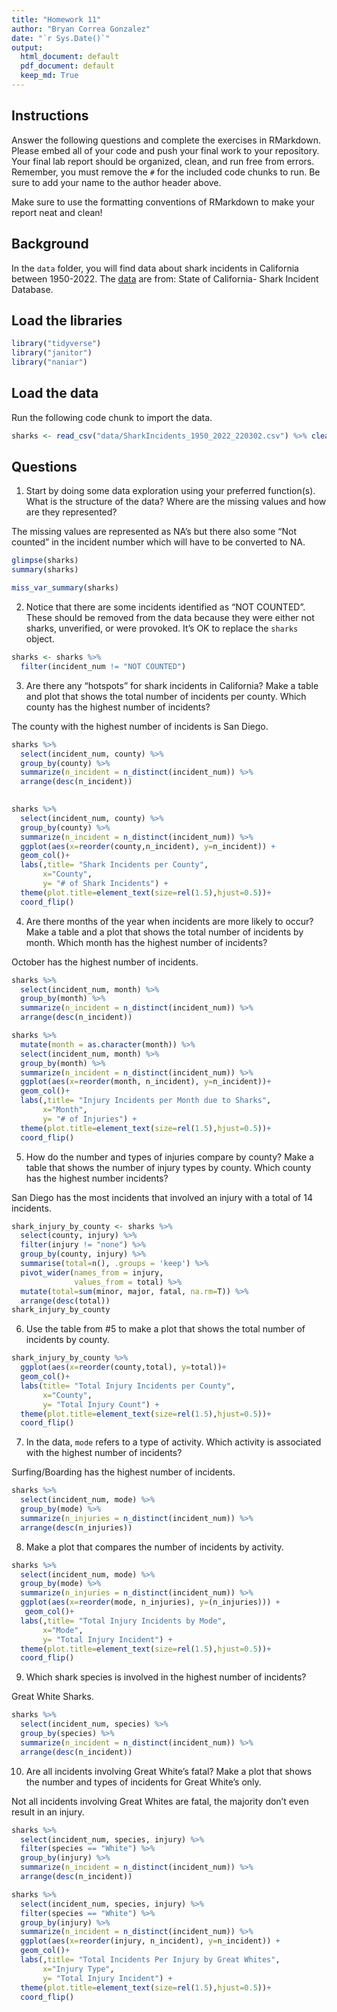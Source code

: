 ```yaml
---
title: "Homework 11"
author: "Bryan Correa Gonzalez"
date: "`r Sys.Date()`"
output:
  html_document: default
  pdf_document: default
  keep_md: True
---
```


## Instructions
Answer the following questions and complete the exercises in RMarkdown. Please embed all of your code and push your final work to your repository. Your final lab report should be organized, clean, and run free from errors. Remember, you must remove the `#` for the included code chunks to run. Be sure to add your name to the author header above.  

Make sure to use the formatting conventions of RMarkdown to make your report neat and clean!    

## Background
In the `data` folder, you will find data about shark incidents in California between 1950-2022. The [data](https://catalog.data.gov/dataset/shark-incident-database-california-56167) are from: State of California- Shark Incident Database.   

## Load the libraries
```r
library("tidyverse")
library("janitor")
library("naniar")
```

## Load the data
Run the following code chunk to import the data.
```r
sharks <- read_csv("data/SharkIncidents_1950_2022_220302.csv") %>% clean_names()
```

## Questions
1. Start by doing some data exploration using your preferred function(s). What is the structure of the data? Where are the missing values and how are they represented?  

The missing values are represented as NA's but there also some "Not counted" in the incident number which will have to be converted to NA. 

```r
glimpse(sharks)
summary(sharks)
```
```r
miss_var_summary(sharks)
```


2. Notice that there are some incidents identified as "NOT COUNTED". These should be removed from the data because they were either not sharks, unverified, or were provoked. It's OK to replace the `sharks` object.

```r
sharks <- sharks %>% 
  filter(incident_num != "NOT COUNTED")
```


3. Are there any "hotspots" for shark incidents in California? Make a table and plot that shows the total number of incidents per county. Which county has the highest number of incidents?

The county with the highest number of incidents is San Diego.


```r
sharks %>% 
  select(incident_num, county) %>% 
  group_by(county) %>% 
  summarize(n_incident = n_distinct(incident_num)) %>% 
  arrange(desc(n_incident))
          
```

```r
sharks %>% 
  select(incident_num, county) %>% 
  group_by(county) %>% 
  summarize(n_incident = n_distinct(incident_num)) %>% 
  ggplot(aes(x=reorder(county,n_incident), y=n_incident)) +
  geom_col()+
  labs(,title= "Shark Incidents per County",
       x="County",
       y= "# of Shark Incidents") + 
  theme(plot.title=element_text(size=rel(1.5),hjust=0.5))+
  coord_flip()
```

4. Are there months of the year when incidents are more likely to occur? Make a table and a plot that shows the total number of incidents by month. Which month has the highest number of incidents?  

October has the highest number of incidents.

```r
sharks %>% 
  select(incident_num, month) %>% 
  group_by(month) %>% 
  summarize(n_incident = n_distinct(incident_num)) %>% 
  arrange(desc(n_incident))
```


```r
sharks %>% 
  mutate(month = as.character(month)) %>% 
  select(incident_num, month) %>% 
  group_by(month) %>% 
  summarize(n_incident = n_distinct(incident_num)) %>% 
  ggplot(aes(x=reorder(month, n_incident), y=n_incident))+
  geom_col()+
  labs(,title= "Injury Incidents per Month due to Sharks",
       x="Month",
       y= "# of Injuries") + 
  theme(plot.title=element_text(size=rel(1.5),hjust=0.5))+
  coord_flip()
```

5. How do the number and types of injuries compare by county? Make a table that shows the number of injury types by county. Which county has the highest number incidents?

San Diego has the most incidents that involved an injury with a total of 14 incidents. 

```r
shark_injury_by_county <- sharks %>% 
  select(county, injury) %>%
  filter(injury != "none") %>% 
  group_by(county, injury) %>% 
  summarise(total=n(), .groups = 'keep') %>% 
  pivot_wider(names_from = injury,
              values_from = total) %>% 
  mutate(total=sum(minor, major, fatal, na.rm=T)) %>% 
  arrange(desc(total))
shark_injury_by_county
```


6. Use the table from #5 to make a plot that shows the total number of incidents by county.
```r
shark_injury_by_county %>% 
  ggplot(aes(x=reorder(county,total), y=total))+
  geom_col()+
  labs(title= "Total Injury Incidents per County",
       x="County",
       y= "Total Injury Count") + 
  theme(plot.title=element_text(size=rel(1.5),hjust=0.5))+
  coord_flip()
```

7. In the data, `mode` refers to a type of activity. Which activity is associated with the highest number of incidents?

Surfing/Boarding has the highest number of incidents.

```r
sharks %>% 
  select(incident_num, mode) %>% 
  group_by(mode) %>% 
  summarize(n_injuries = n_distinct(incident_num)) %>% 
  arrange(desc(n_injuries))
```


8. Make a plot that compares the number of incidents by activity.

```r
sharks %>% 
  select(incident_num, mode) %>% 
  group_by(mode) %>% 
  summarize(n_injuries = n_distinct(incident_num)) %>% 
  ggplot(aes(x=reorder(mode, n_injuries), y=(n_injuries))) +
   geom_col()+
  labs(,title= "Total Injury Incidents by Mode",
       x="Mode",
       y= "Total Injury Incident") + 
  theme(plot.title=element_text(size=rel(1.5),hjust=0.5))+
  coord_flip()
```


9. Which shark species is involved in the highest number of incidents?

Great White Sharks.

```r
sharks %>% 
  select(incident_num, species) %>% 
  group_by(species) %>% 
  summarize(n_incident = n_distinct(incident_num)) %>% 
  arrange(desc(n_incident))
```


10. Are all incidents involving Great White's fatal? Make a plot that shows the number and types of incidents for Great White's only.

Not all incidents involving Great Whites are fatal, the majority don't even result in an injury. 

```r
sharks %>% 
  select(incident_num, species, injury) %>% 
  filter(species == "White") %>% 
  group_by(injury) %>% 
  summarize(n_incident = n_distinct(incident_num)) %>% 
  arrange(desc(n_incident))
```

```r
sharks %>% 
  select(incident_num, species, injury) %>% 
  filter(species == "White") %>% 
  group_by(injury) %>% 
  summarize(n_incident = n_distinct(incident_num)) %>% 
  ggplot(aes(x=reorder(injury, n_incident), y=n_incident)) +
  geom_col()+
  labs(,title= "Total Incidents Per Injury by Great Whites",
       x="Injury Type",
       y= "Total Injury Incident") + 
  theme(plot.title=element_text(size=rel(1.5),hjust=0.5))+
  coord_flip()
```
